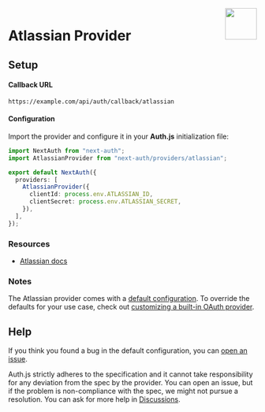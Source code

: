 <img align="right" src="/img/providers/atlassian.svg" width="64" height="64" />

# Atlassian Provider

## Setup

#### Callback URL

```
https://example.com/api/auth/callback/atlassian
```

#### Configuration

Import the provider and configure it in your **Auth.js** initialization file:

```ts filename="pages/api/auth/[...nextauth].ts"
import NextAuth from "next-auth";
import AtlassianProvider from "next-auth/providers/atlassian";

export default NextAuth({
  providers: [
    AtlassianProvider({
      clientId: process.env.ATLASSIAN_ID,
      clientSecret: process.env.ATLASSIAN_SECRET,
    }),
  ],
});
```

### Resources

- [Atlassian docs](https://developer.atlassian.com/server/jira/platform/oauth/)

### Notes

The Atlassian provider comes with a [default configuration](https://github.com/nextauthjs/next-auth/blob/main/packages/core/src/providers/atlassian.ts). To override the defaults for your use case, check out [customizing a built-in OAuth provider](https://authjs.dev/guides/providers/custom-provider#override-default-options).

## Help

If you think you found a bug in the default configuration, you can [open an issue](https://authjs.dev/new/provider-issue).

Auth.js strictly adheres to the specification and it cannot take responsibility for any deviation from
the spec by the provider. You can open an issue, but if the problem is non-compliance with the spec,
we might not pursue a resolution. You can ask for more help in [Discussions](https://authjs.dev/new/github-discussions).
